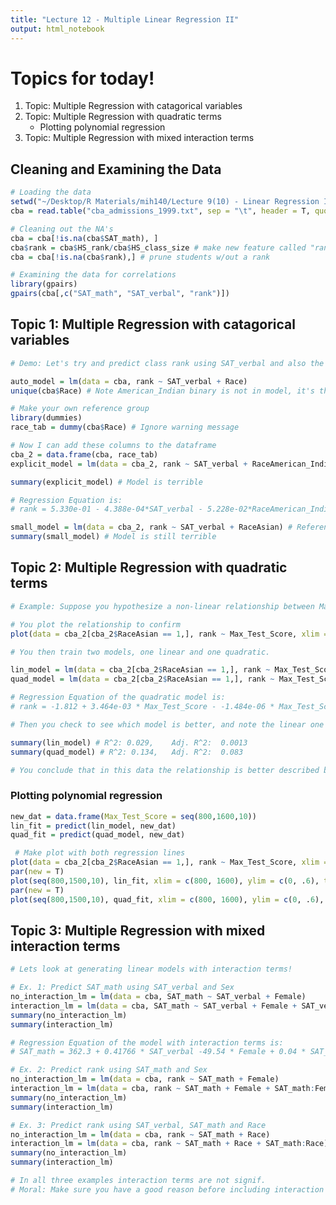 ```yaml
---
title: "Lecture 12 - Multiple Linear Regression II"
output: html_notebook
---
```


# Topics for today!
1. Topic: Multiple Regression with catagorical variables
2. Topic: Multiple Regression with quadratic terms
    + Plotting polynomial regression
3. Topic: Multiple Regression with mixed interaction terms
    
## Cleaning and Examining the Data
```r
# Loading the data
setwd("~/Desktop/R Materials/mih140/Lecture 9(10) - Linear Regression I")
cba = read.table("cba_admissions_1999.txt", sep = "\t", header = T, quote = "", allowEscapes = T)

# Cleaning out the NA's
cba = cba[!is.na(cba$SAT_math), ]
cba$rank = cba$HS_rank/cba$HS_class_size # make new feature called "rank"
cba = cba[!is.na(cba$rank),] # prune students w/out a rank

# Examining the data for correlations
library(gpairs)
gpairs(cba[,c("SAT_math", "SAT_verbal", "rank")])
```

## Topic 1: Multiple Regression with catagorical variables
```r
# Demo: Let's try and predict class rank using SAT_verbal and also the racial catagorical variable.

auto_model = lm(data = cba, rank ~ SAT_verbal + Race)
unique(cba$Race) # Note American_Indian binary is not in model, it's the reference group chosen by R!

# Make your own reference group
library(dummies)
race_tab = dummy(cba$Race) # Ignore warning message

# Now I can add these columns to the dataframe
cba_2 = data.frame(cba, race_tab) 
explicit_model = lm(data = cba_2, rank ~ SAT_verbal + RaceAmerican_Indian + RaceAsian + Raceblack + RaceHispanic + Racewhite) # I choose to omit the binary for race not indicated, making that the reference group.

summary(explicit_model) # Model is terrible

# Regression Equation is:
# rank = 5.330e-01 - 4.388e-04*SAT_verbal - 5.228e-02*RaceAmerican_Indian + ... -  5.126e-02*Racewhite

small_model = lm(data = cba_2, rank ~ SAT_verbal + RaceAsian) # Reference group is now non-asian
summary(small_model) # Model is still terrible
```

## Topic 2: Multiple Regression with quadratic terms
```r
# Example: Suppose you hypothesize a non-linear relationship between Max_Test_Score and rank among Asian applicants. 

# You plot the relationship to confirm
plot(data = cba_2[cba_2$RaceAsian == 1,], rank ~ Max_Test_Score, xlim = c(800, 1600), ylim = c(0, .6)) # Can imagine a sort of quadratic relationship here

# You then train two models, one linear and one quadratic.

lin_model = lm(data = cba_2[cba_2$RaceAsian == 1,], rank ~ Max_Test_Score)
quad_model = lm(data = cba_2[cba_2$RaceAsian == 1,], rank ~ Max_Test_Score + I(Max_Test_Score^2))

# Regression Equation of the quadratic model is:
# rank = -1.812 + 3.464e-03 * Max_Test_Score - -1.484e-06 * Max_Test_Score^2

# Then you check to see which model is better, and note the linear one is almost insignif. and the quad. is poor but signif.

summary(lin_model) # R^2: 0.029,	Adj. R^2:  0.0013 
summary(quad_model) # R^2: 0.134,	Adj. R^2:  0.083 

# You conclude that in this data the relationship is better described by a quadratic however you are careful to note that this fit is quite poor and it's prediction for low scoring students seems very strange.
```

### Plotting polynomial regression
```r
new_dat = data.frame(Max_Test_Score = seq(800,1600,10))
lin_fit = predict(lin_model, new_dat)
quad_fit = predict(quad_model, new_dat)

 # Make plot with both regression lines
plot(data = cba_2[cba_2$RaceAsian == 1,], rank ~ Max_Test_Score, xlim = c(800, 1600), ylim = c(0, .6))
par(new = T)
plot(seq(800,1500,10), lin_fit, xlim = c(800, 1600), ylim = c(0, .6), type = "l", xlab = "", ylab = "", col = "red")
par(new = T)
plot(seq(800,1500,10), quad_fit, xlim = c(800, 1600), ylim = c(0, .6), type = "l", xlab = "", ylab = "", col = "blue")
```

## Topic 3: Multiple Regression with mixed interaction terms
```r
# Lets look at generating linear models with interaction terms!

# Ex. 1: Predict SAT_math using SAT_verbal and Sex
no_interaction_lm = lm(data = cba, SAT_math ~ SAT_verbal + Female)
interaction_lm = lm(data = cba, SAT_math ~ SAT_verbal + Female + SAT_verbal:Female)
summary(no_interaction_lm)
summary(interaction_lm)

# Regression Equation of the model with interaction terms is:
# SAT_math = 362.3 + 0.41766 * SAT_verbal -49.54 * Female + 0.04 * SAT_verbal*Female

# Ex. 2: Predict rank using SAT_math and Sex
no_interaction_lm = lm(data = cba, rank ~ SAT_math + Female)
interaction_lm = lm(data = cba, rank ~ SAT_math + Female + SAT_math:Female)
summary(no_interaction_lm)
summary(interaction_lm)

# Ex. 3: Predict rank using SAT_verbal, SAT_math and Race
no_interaction_lm = lm(data = cba, rank ~ SAT_math + Race)
interaction_lm = lm(data = cba, rank ~ SAT_math + Race + SAT_math:Race)
summary(no_interaction_lm)
summary(interaction_lm)

# In all three examples interaction terms are not signif. 
# Moral: Make sure you have a good reason before including interaction terms in model
```


